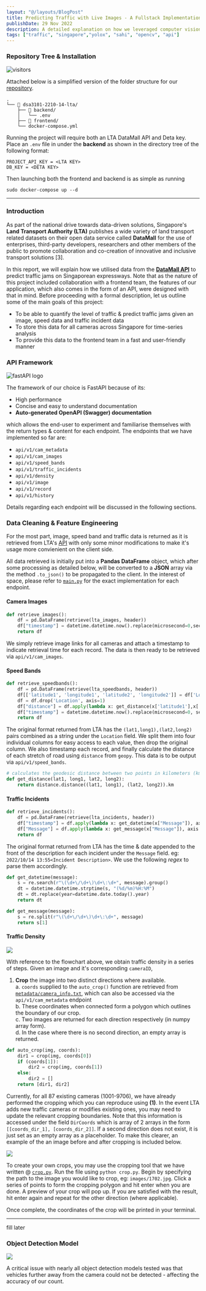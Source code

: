 ```yaml
---
layout: "@/layouts/BlogPost"
title: Predicting Traffic with Live Images - A Fullstack Implementation
publishDate: 29 Nov 2022
description: A detailed explanation on how we leveraged computer vision and LTA's traffic camera API to predict and visualise traffic congestion on Singaporean highways. Part of coursework for DSA3101 Data Science in Practice
tags: ["traffic", "singapore","yolox", "sahi", "opencv", "api"]
---
```



### Repository Tree & Installation 

![visitors](https://visitor-badge.laobi.icu/badge?page_id=hewliyang.dsa3101-2210-14-lta)

Attached below is a simplified version of the folder structure for our <a href="https://github.com/hewliyang/dsa3101-2210-14-lta">repository</a>.
```
.
└── 📁 dsa3101-2210-14-lta/
    ├── 📁 backend/
    │   └── .env
    ├── 📁 frontend/
    └── docker-compose.yml
```

Running the project will require both an LTA DataMall API and Deta key. Place an `.env` file in under the **backend** as shown in the directory tree of the following format:

```
PROJECT_API_KEY = <LTA KEY>
DB_KEY = <DETA KEY>
```

Then launching both the frontend and backend is as simple as running

```
sudo docker-compose up --d
```
---

### Introduction

As part of the national drive towards data-driven solutions, Singapore's **Land Transport Authority (LTA)** publishes a wide variety of land transport related datasets on their open data service called **DataMall** for the use of enterprises, third-party developers, researchers and other members of the public to promote collaboration and co-creation of innovative and inclusive transport solutions [3]. 

In this report, we will explain how we utilised data from the [**DataMall API**](https://datamall.lta.gov.sg/content/dam/datamall/datasets/LTA_DataMall_API_User_Guide.pdf) to predict traffic jams on Singaporean expressways. Note that as the nature of this project included collaboration with a frontend team, the features of our application, which also comes in the form of an API, were designed with that in mind. Before proceeding with a formal description, let us outline some of the main goals of this project:

* To be able to quantify the level of traffic & predict traffic jams given an image, speed data and traffic incident data
* To store this data for all cameras across Singapore for time-series analysis
* To provide this data to the frontend team in a fast and user-friendly manner

### API Framework
  
<Image src="https://fastapi.tiangolo.com/img/logo-margin/logo-teal.png" width = {200} height = {50} alt="fastAPI logo"
/>


The framework of our choice is FastAPI because of its:
* High performance
* Concise and easy to understand documentation
* **Auto-generated OpenAPI (Swagger) documentation**

which allows the end-user to experiment and familiarise themselves with the return types & content for each endpoint. The endpoints that we have implemented so far are:

* `api/v1/cam_metadata`
* `api/v1/cam_images`
* `api/v1/speed_bands`
* `api/v1/traffic_incidents`
* `api/v1/density`
* `api/v1/image`
* `api/v1/record`
* `api/v1/history`

Details regarding each endpoint will be discussed in the following sections.

### Data Cleaning & Feature Engineering

For the most part, image, speed band and traffic data is returned as it is retrieved from LTA's [API](https://datamall.lta.gov.sg/content/dam/datamall/datasets/LTA_DataMall_API_User_Guide.pdf) with only some minor modifications to make it's usage more convienient on the client side.

All data retrieved is initially put into a **Pandas DataFrame** object, which after some processing as detailed below, will be converted to a **JSON** array via the method `.to_json()` to be propagated to the client. In the interest of space, please refer to [`main.py`](https://github.com/hewliyang/dsa3101-2210-14-lta/blob/main/backend/main.py) for the exact implementation for each endpoint.

#### Camera Images

```python
def retrieve_images():
    df = pd.DataFrame(retrieve(lta_images, header))
    df["timestamp"] = datetime.datetime.now().replace(microsecond=0,second=0)
    return df
```

We simply retrieve image links for all cameras and attach a timestamp to indicate retrieval time for each record. The data is then ready to be retrieved via `api/v1/cam_images`.

#### Speed Bands

```python
def retrieve_speedbands():
    df = pd.DataFrame(retrieve(lta_speedbands, header))
    df[['latitude1', 'longitude1', 'latitude2', 'longitude2']] = df['Location'].str.split(' ', expand = True)
    df = df.drop('Location', axis=1)
    df["distance"] = df.apply(lambda x: get_distance(x['latitude1'],x['longitude1'],x['latitude2'],x['longitude2']), axis = 1)
    df["timestamp"] = datetime.datetime.now().replace(microsecond=0, second=0)
    return df
```

The original format returned from LTA has the `(lat1,long1),(lat2,long2)` pairs combined as a string under the `Location` field. We split them into four individual columns for easy access to each value, then drop the original column. We also timestamp each record, and finally calculate the distance of each stretch of road using `distance` from `geopy`. This data is to be output via `api/v1/speed_bands`.

```python
# calculates the geodesic distance between two points in kilometers (km)
def get_distance(lat1, long1, lat2, long2):
    return distance.distance((lat1, long1), (lat2, long2)).km
```

#### Traffic Incidents

```python
def retrieve_incidents():
    df = pd.DataFrame(retrieve(lta_incidents, header))
    df["timestamp"] = df.apply(lambda x: get_datetime(x["Message"]), axis = 1)
    df["Message"] = df.apply(lambda x: get_message(x["Message"]), axis = 1)
    return df
```

The original format returned from LTA has the time & date appended to the front of the description for each incident under the `Message` field. eg: `2022/10/14 13:55<Incident Description>`. We use the following _regex_ to parse them accordingly.

```python
def get_datetime(message):
    s = re.search(r"\(\d+\/\d+\)\d+\:\d+", message).group()
    dt = datetime.datetime.strptime(s, "(%d/%m)%H:%M")
    dt = dt.replace(year=datetime.date.today().year)
    return dt

def get_message(message):
    s = re.split(r"\(\d+\/\d+\)\d+\:\d+", message)
    return s[1]
```
#### Traffic Density

<p align="center"> <img src="https://raw.githubusercontent.com/hewliyang/st1131-qrcodes/72033abb6425bf0dc1a82ddad91e0e669f86a6bd/flow.svg" style="text-align:center;display:block"/> </p>

With reference to the flowchart above, we obtain traffic density in a series of steps. Given an image and it's corresponding `cameraID`,

1. **Crop** the image into two distinct directions where available.  
    a. `coords` supplied to the `auto_crop()` function are retrieved from [`metadata/camera_info.txt`](https://github.com/hewliyang/dsa3101-2210-14-lta/blob/main/backend/metadata/camera_info.txt), which can also be accessed via the `api/v1/cam_metadata` endpoint  
    b. These coordinates when connected form a polygon which outlines the boundary of our crop.  
    c. Two images are returned for each direction respectively (in numpy array form).  
    d. In the case where there is no second direction, an empty array is returned. 

```python
def auto_crop(img, coords):
    dir1 = crop(img, coords[0])
    if (coords[1]):
        dir2 = crop(img, coords[1])
    else:
        dir2 = []
    return [dir1, dir2]
```

Currently, for all 87 existing cameras (1001-9706), we have already performed the cropping which you can reproduce using **(1)**.  In the event LTA adds new traffic cameras or modifies existing ones, you may need to update the relevant cropping boundaries. Note that this information is accessed under the field `DirCoords` which is array of 2 arrays in the form `[[coords_dir_1], [coords_dir_2]]`. If a second direction does not exist, it is just set as an empty array as a placeholder. To make this clearer, an example of the an image before and after cropping is included below.

<p align="center"> <img src="https://raw.githubusercontent.com/hewliyang/st1131-qrcodes/64e053db1e5c5ee79a3e79030add1cfab4b6ade7/crop.svg" style="text-align:center;display:block"/> </p>

To create your own crops, you may use the cropping tool that we have written @ [`crop.py`](https://github.com/hewliyang/dsa3101-2210-14-lta/blob/main/backend/crop.py). Run the file using `python crop.py`. Begin by specifying the path to the image you would like to crop, eg: `images/1702.jpg`. Click a series of points to form the cropping polygon and hit enter when you are done. A preview of your crop will pop up. If you are satisfied with the result, hit enter again and repeat for the other direction (where applicable).

Once complete, the coordinates of the crop will be printed in your terminal. 

--- 

fill later

### Object Detection Model

<p align="center"> <img src="https://github.com/hewliyang/dsa3101-2210-14-lta/blob/main/backend/assets/sample_1709.png?raw=true" style="text-align:center;display:block"/> </p>

A critical issue with nearly all object detection models tested was that vehicles further away from the camera could not be detected - affecting the accuracy of our count.